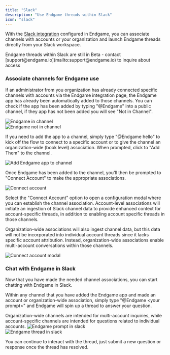 ```yaml
---
title: "Slack"
description: "Use Endgame threads within Slack"
icon: "slack"
---
```


With the [Slack integration](/integrations/slack) configured in Endgame, you can  associate channels with accounts or your organization and launch Endgame threads directly from your Slack workspace.

<Note>
  Endgame threads within Slack are still in Beta - contact [support@endgame.io](mailto:support@endgame.io) to inquire about access
</Note>

### Associate channels for Endgame use

If an administrator from you organization has already connected specific channels with accounts via the Endgame integration page, the Endgame app has already been automatically added to those channels. You can check if the app has been added by typing "@Endgame" into a public channel, if they app has not been added you will see "Not in Channel".

<Frame caption="Endgame in channel">
  <img
    src="../images/endgame-app-in-channel-9-29-25.png"
    alt="Endgame in channel"
    className="rounded-lg"
  />
</Frame>

<br />

<Frame caption="Endgame not in channel">
  <img
    src="../images/endgame-app-not-in-channel-9-29-25.png"
    alt="Endgame not in channel"
    className="rounded-lg"
  />
</Frame>

If you need to add the app to a channel, simply type "@Endgame hello" to kick off the flow to connect to a specific account or to give the channel an organization-wide (book level) association. When prompted, click to "Add Them" to the channel.

<Frame caption="Add Endgame app to channel">
  <img
    src="../images/add-endgame-to-channel-9-29-25.png"
    alt="Add Endgame app to channel"
    className="rounded-lg"
  />
</Frame>

Once Endgame has been added to the channel, you'll then be prompted to "Connect Account" to make the appropriate associations.

<Frame caption="Connect account">
  <img
    src="../images/connect-account-slack-9-29-25.png"
    alt="Connect account"
    className="rounded-lg"
  />
</Frame>

Select the "Connect Account" option to open a configuration modal where you can establish the channel association. Account-level associations will initiate an ingestion of Slack channel data to provide enhanced context for account-specific threads, in addition to enabling account specific threads in those channels.

Organization-wide associations will also ingest channel data, but this data will not be incorporated into individual account threads since it lacks specific account attribution. Instead, organization-wide associations enable multi-account conversations within those channels.

<Frame caption="Connect account modal">
  <img
    src="../images/connect-account-modal-slack-9-29-25.png"
    alt="Connect account modal"
    className="rounded-lg"
  />
</Frame>

### Chat with Endgame in Slack

Now that you have made the needed channel associations, you can start chatting with Endgame in Slack.

Within any channel that you have added the Endgame app and made an account or organization-wide association, simply type "@Endgame \<your prompt\>" and Endgame will spin up a thread to answer your question.

<Info>
  Organization-wide channels are intended for multi-account inquiries, while account-specific channels are intended for questions related to individual accounts.
</Info>

<Frame caption="Endgame prompt in Slack">
  <img
    src="../images/endgame-prompt-in-slack-9-29-25.png"
    alt="Endgame prompt in slack"
    className="rounded-lg"
  />
</Frame>

<br />

<Frame caption="Endgame thread in Slack">
  <img
    src="../images/endgame-thread-in-slack-9-29-25.png"
    alt="Endgame thread in slack"
    className="rounded-lg"
  />
</Frame>

You can continue to interact with the thread, just submit a new question or response once the thread has resolved.